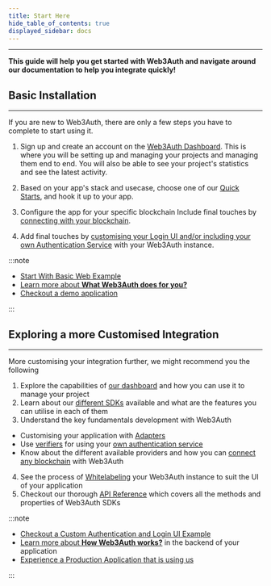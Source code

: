 ```yaml
---
title: Start Here
hide_table_of_contents: true
displayed_sidebar: docs
---
```


---

**This guide will help you get started with Web3Auth and navigate around our documentation to help you integrate quickly!**

## Basic Installation

---

If you are new to Web3Auth, there are only a few steps you have to complete to start using it.

1. Sign up and create an account on the [Web3Auth Dashboard](https://dashboard.web3auth.io/). This is where you will be setting up and managing your
   projects and managing them end to end. You will also be able to see your project's statistics and see the latest activity.

2. Based on your app's stack and usecase, choose one of our [Quick Starts](./quickstart#select-your-language-framework), and hook it up to your app.

3. Configure the app for your specific blockchain Include final touches by [connecting with your blockchain](./quickstart#connect-with-blockchains).

4. Add final touches by
   [customising your Login UI and/or including your own Authentication Service](./quickstart#use-a-custom-authentication-and-login-ui-for-your-application)
   with your Web3Auth instance.

:::note

- [Start With Basic Web Example](/quick-start)
- [Learn more about **What Web3Auth does for you?**](/overview/what-is-web3auth)
- [Checkout a demo application](/examples#try-out-a-demo-application)

:::

## Exploring a more Customised Integration

---

More customising your integration further, we might recommend you the following

1. Explore the capabilities of [our dashboard](https://dashboard.web3auth.io/) and how you can use it to manage your project
2. Learn about our [different SDKs](/developing-with-web3auth/understand-sdk) available and what are the features you can utilise in each of them
3. Understand the key fundamentals development with Web3Auth

- Customising your application with [Adapters](/developing-with-web3auth/adapters)
- Use [verifiers](/developing-with-web3auth/customauth/verifiers) for using your [own authentication service](/developing-with-web3auth/customauth/)
- Know about the different available providers and how you can [connect any blockchain](/developing-with-web3auth/connect-blockchain) with Web3Auth

4. See the process of [Whitelabeling](/whitelabeling) your Web3Auth instance to suit the UI of your application
5. Checkout our thorough [API Reference](/api-reference/) which covers all the methods and properties of Web3Auth SDKs

:::note

- [Checkout a Custom Authentication and Login UI Example](/quick-start?lang=vue&chain=eth&customAuthentication=no&customLogin=yes&whitelabel=no)
- [Learn more about **How Web3Auth works?**](/overview/how-web3auth-works) in the backend of your application
- [Experience a Production Application that is using us](/examples#production-examples)

:::
